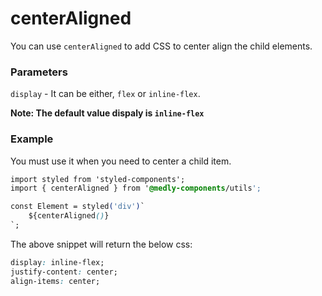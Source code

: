 
<Meta title="Utils/Style/centerAligned" />

# centerAligned

You can use `centerAligned` to add CSS to center align the child elements.

### Parameters

`display` - It can be either, `flex` or `inline-flex`.

**Note: The default value dispaly is `inline-flex`**

### Example

You must use it when you need to center a child item.

```css
import styled from 'styled-components';
import { centerAligned } from '@medly-components/utils';

const Element = styled('div')`
    ${centerAligned()}
`;
```

The above snippet will return the below css:

```css
display: inline-flex;
justify-content: center;
align-items: center;
```
